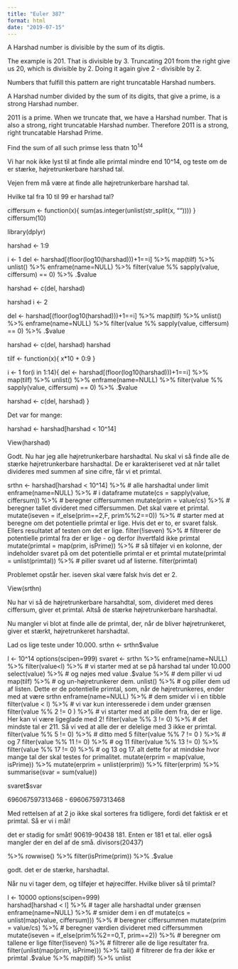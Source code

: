 ```yaml
---
title: "Euler 387"
format: html
date: "2019-07-15"
---
```


A Harshad number is divisible by the sum of its digtis.

The example is 201. That is divisible by 3.
Truncating 201 from the right give us 20, which is divisible by 2.
Doing it again give 2 - divisible by 2.

Numbers that fulfill this pattern are right truncatable Harshad numbers.

A Harshad number divided by the sum of its digits, that give a prime,
is a strong Harshad number.

2011 is a prime. When we truncate that, we have a Harshad number. That is
also a strong, right truncatable Harshad number. Therefore 2011 is a 
strong, right truncatable Harshad Prime.

Find the sum of all such primse less thatn $10^14$



  Vi har nok ikke lyst til at finde alle primtal mindre end 10^14, og teste om de er stærke, højretrunkerbare harshad tal. 
  
  Vejen frem må være at finde alle højretrunkerbare harshad tal.  
  
  
  Hvilke tal fra 10 til 99 er harshad tal?
    
ciffersum <- function(x){
      sum(as.integer(unlist(str_split(x, ""))))
    }
ciffersum(10)  

library(dplyr)

harshad <- 1:9

i <- 1
del <- harshad[(floor(log10(harshad)))+1==i] %>% 
  map(tilf) %>% 
  unlist() %>% 
  enframe(name=NULL) %>% 
  filter(value %% sapply(value, ciffersum) == 0) %>% 
  .$value

harshad <- c(del, harshad)

harshad
i <- 2

del <- harshad[(floor(log10(harshad)))+1==i] %>% 
  map(tilf) %>% unlist() %>% 
  enframe(name=NULL) %>% 
  filter(value %% sapply(value, ciffersum) == 0) %>% 
  .$value

harshad <- c(del, harshad)
harshad


tilf <- function(x){
  x*10 + 0:9
}

i <- 1
for(i in 1:14){
  del <- harshad[(floor(log10(harshad)))+1==i] %>% 
  map(tilf) %>% 
  unlist() %>% 
  enframe(name=NULL) %>% 
  filter(value %% sapply(value, ciffersum) == 0) %>% 
    .$value

  
  harshad <- c(del, harshad)
}



Det var for mange:


harshad <- harshad[harshad < 10^14]

View(harshad)

Godt. Nu har jeg alle højretrunkerbare harshadtal. Nu skal vi så finde alle de stærke højretrunkerbare harshadtal.
De er karakteriseret ved at når tallet divideres med summen af sine cifre, får vi et primtal.

srthn <- harshad[harshad < 10^14] %>%                  # alle harshadtal under limit
  enframe(name=NULL) %>%                      # i dataframe
  mutate(cs = sapply(value, ciffersum)) %>%   # beregner ciffersummen
  mutate(prim = value/cs) %>%                 # beregner tallet divideret med ciffersummen. Det skal være et primtal.
  mutate(iseven = if_else(prim==2,F, prim%%2==0)) %>%   # starter med at beregne om det potentielle primtal er lige. Hvis det er to, er svaret falsk. Ellers resultatet af testen om det er lige.
  filter(!iseven)                  %>%            # filtrerer de potentielle primtal fra der er lige - og derfor ihvertfald ikke primtal
  mutate(primtal = map(prim, isPrime))  %>%       # så tilføjer vi en kolonne, der indeholder svaret på om det potentielle primtal er et primtal
  mutate(primtal = unlist(primtal))  %>%           # piller svaret ud af listerne.
  filter(primtal)

Problemet opstår her. iseven skal være falsk hvis det er 2. 

View(srthn)

Nu har vi så de højretrunkerbare harsahdtal, som, divideret med deres ciffersum, giver et primtal. Altså de stærke højretrunkerbare
harshadtal.


Nu mangler vi blot at finde alle de primtal, der, når de bliver højretrunkeret, giver et stærkt, højretrunkeret harshadtal.

Lad os lige teste under 10.000.
srthn <- srthn$value

l <- 10^14
options(scipen=999)
svaret <- srthn %>% 
  enframe(name=NULL) %>% 
  filter(value<l) %>%     # vi starter med at se på harshad tal under 10.000
  select(value) %>%                # og nøjes med value
  .$value %>%                      # dem piller vi ud
  map(tilf)  %>%                   # og un-højretrunkerer dem.
  unlist() %>%                          # og piller dem ud af listen. Dette er de potentielle primtal, som, når de højretrunkeres, ender med at være srthn
  enframe(name=NULL) %>%                # dem smider vi i en tibble
  filter(value < l) %>%              # vi var kun interesserede i dem under grænsen
  filter(value %% 2 != 0 )  %>%       # vi starter med at pille dem fra, der er lige. Her kan vi være ligeglade med 2!
  filter(value %% 3 != 0)  %>%            # det mindste tal er 211. Så vi ved at alle der er delelige med 3 ikke er primtal.
  filter(value %% 5 != 0) %>%               # ditto med 5
  filter(value %% 7 != 0 ) %>%    # og 7
  filter(value %% 11 != 0)  %>%           # og 11
  filter(value %% 13 != 0) %>% 
  filter(value %% 17 != 0) %>%               # og 13 og 17. alt dette for at mindske hvor mange tal der skal testes for primalitet.
  mutate(erprim = map(value, isPrime)) %>% 
  mutate(erprim = unlist(erprim)) %>% 
  filter(erprim) %>% 
  summarise(svar = sum(value))

svaret$svar

696067597313468 - 696067597313468

Med rettelsen af at 2 jo ikke skal sorteres fra tidligere, fordi det faktisk er et primtal. Så er vi i mål!

det er stadig for småt! 
  90619-90438
181. Enten er 181 et tal. eller også mangler der en del af de små.
divisors(20437)

%>% 
  rowwise() %>% 
  filter(isPrime(prim)) %>% 
  .$value

godt. det er de stærke, harshadtal.

Når nu vi tager dem, og tilføjer et højreciffer. Hvilke bliver så til primtal?

l <- 10000
options(scipen=999)  
harshad[harshad < l] %>% # tager alle harshadtal under grænsen
  enframe(name=NULL) %>%                                # smider dem i en df
  mutate(cs = unlist(map(value, ciffersum))) %>%        # beregner ciffersummen
  mutate(prim =  value/cs) %>%                          # beregner værdien divideret med ciffersummen   
  mutate(iseven = if_else(prim%%2==0,T, prim==2)) %>%   # beregner om tallene er lige
  filter(!iseven) %>%                                   # filtrerer alle de lige resultater fra.
  filter(unlist(map(prim, isPrime)))  %>% 
  tail() # filtrerer de fra der ikke er primtal
  .$value %>% 
  map(tilf) %>% 
  unlist



